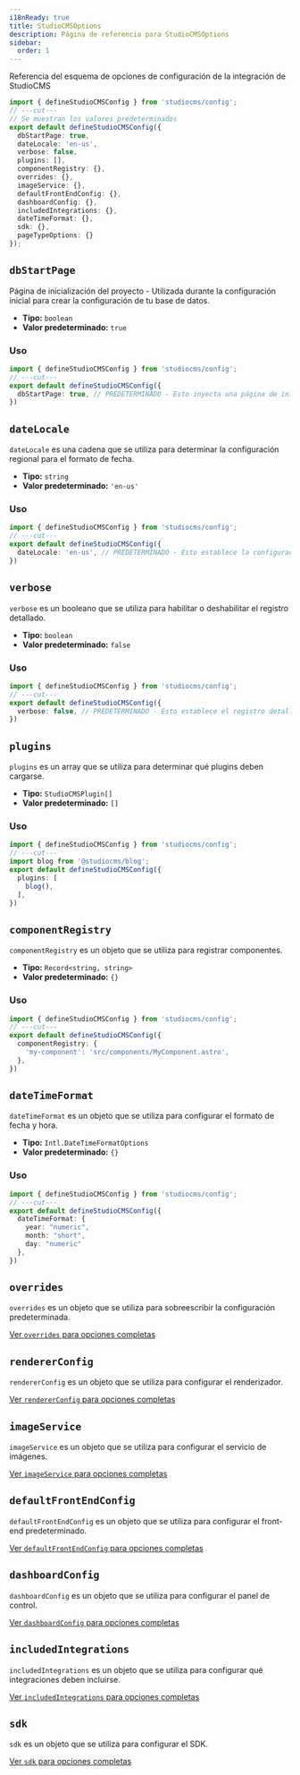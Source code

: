 ```yaml
---
i18nReady: true
title: StudioCMSOptions
description: Página de referencia para StudioCMSOptions
sidebar:
  order: 1
---
```



Referencia del esquema de opciones de configuración de la integración de StudioCMS

```ts twoslash title="studiocms.config.mjs"
import { defineStudioCMSConfig } from 'studiocms/config';
// ---cut---
// Se muestran los valores predeterminados
export default defineStudioCMSConfig({
  dbStartPage: true,
  dateLocale: 'en-us',
  verbose: false,
  plugins: [],
  componentRegistry: {},
  overrides: {},
  imageService: {},
  defaultFrontEndConfig: {},
  dashboardConfig: {},
  includedIntegrations: {},
  dateTimeFormat: {},
  sdk: {},
  pageTypeOptions: {}
});
```

## `dbStartPage`

Página de inicialización del proyecto - Utilizada durante la configuración inicial para crear la configuración de tu base de datos.

- **Tipo:** `boolean`
- **Valor predeterminado:** `true`

### Uso

```ts twoslash {2} title="studiocms.config.mjs"
import { defineStudioCMSConfig } from 'studiocms/config';
// ---cut---
export default defineStudioCMSConfig({
  dbStartPage: true, // PREDETERMINADO - Esto inyecta una página de inicio para configurar los datos de tu DB.
})
```

## `dateLocale`

`dateLocale` es una cadena que se utiliza para determinar la configuración regional para el formato de fecha.

- **Tipo:** `string`
- **Valor predeterminado:** `'en-us'`

### Uso

```ts twoslash {2} title="studiocms.config.mjs"
import { defineStudioCMSConfig } from 'studiocms/config';
// ---cut---
export default defineStudioCMSConfig({
  dateLocale: 'en-us', // PREDETERMINADO - Esto establece la configuración regional de fecha para el formato de fecha.
})
```

## `verbose`

`verbose` es un booleano que se utiliza para habilitar o deshabilitar el registro detallado.

- **Tipo:** `boolean`
- **Valor predeterminado:** `false`

### Uso

```ts twoslash {2} title="studiocms.config.mjs"
import { defineStudioCMSConfig } from 'studiocms/config';
// ---cut---
export default defineStudioCMSConfig({
  verbose: false, // PREDETERMINADO - Esto establece el registro detallado en falso.
})
```

## `plugins`

`plugins` es un array que se utiliza para determinar qué plugins deben cargarse.

- **Tipo:** `StudioCMSPlugin[]`
- **Valor predeterminado:** `[]`

### Uso

```ts twoslash {1, 3-5} title="studiocms.config.mjs"
import { defineStudioCMSConfig } from 'studiocms/config';
// ---cut---
import blog from '@studiocms/blog';
export default defineStudioCMSConfig({
  plugins: [
    blog(),
  ],
})
```

## `componentRegistry`

`componentRegistry` es un objeto que se utiliza para registrar componentes.

- **Tipo:** `Record<string, string>`
- **Valor predeterminado:** `{}`

### Uso

```ts twoslash {2-4} title="studiocms.config.mjs"
import { defineStudioCMSConfig } from 'studiocms/config';
// ---cut---
export default defineStudioCMSConfig({
  componentRegistry: {
    'my-component': 'src/components/MyComponent.astro',
  },
})
```

## `dateTimeFormat`

`dateTimeFormat` es un objeto que se utiliza para configurar el formato de fecha y hora.

- **Tipo:** `Intl.DateTimeFormatOptions`
- **Valor predeterminado:** `{}`

### Uso

```ts twoslash {2-6} title="studiocms.config.mjs"
import { defineStudioCMSConfig } from 'studiocms/config';
// ---cut---
export default defineStudioCMSConfig({
  dateTimeFormat: {
    year: "numeric",
    month: "short",
    day: "numeric"
  },
})
```

## `overrides`

`overrides` es un objeto que se utiliza para sobreescribir la configuración predeterminada.

<ReadMore>[Ver `overrides` para opciones completas](/es/config-reference/overrides)</ReadMore>

## `rendererConfig`

`rendererConfig` es un objeto que se utiliza para configurar el renderizador.

<ReadMore>[Ver `rendererConfig` para opciones completas](/es/config-reference/renderer-config)</ReadMore>

## `imageService`

`imageService` es un objeto que se utiliza para configurar el servicio de imágenes.

<ReadMore>[Ver `imageService` para opciones completas](/es/config-reference/image-service)</ReadMore>

## `defaultFrontEndConfig`

`defaultFrontEndConfig` es un objeto que se utiliza para configurar el front-end predeterminado.

<ReadMore>[Ver `defaultFrontEndConfig` para opciones completas](/es/config-reference/default-frontend-config)</ReadMore>

## `dashboardConfig`

`dashboardConfig` es un objeto que se utiliza para configurar el panel de control.

<ReadMore>[Ver `dashboardConfig` para opciones completas](/es/config-reference/dashboard)</ReadMore>

## `includedIntegrations`

`includedIntegrations` es un objeto que se utiliza para configurar qué integraciones deben incluirse.

<ReadMore>[Ver `includedIntegrations` para opciones completas](/es/config-reference/included-integrations)</ReadMore>

## `sdk`

`sdk` es un objeto que se utiliza para configurar el SDK.

<ReadMore>[Ver `sdk` para opciones completas](/es/config-reference/sdk)</ReadMore>